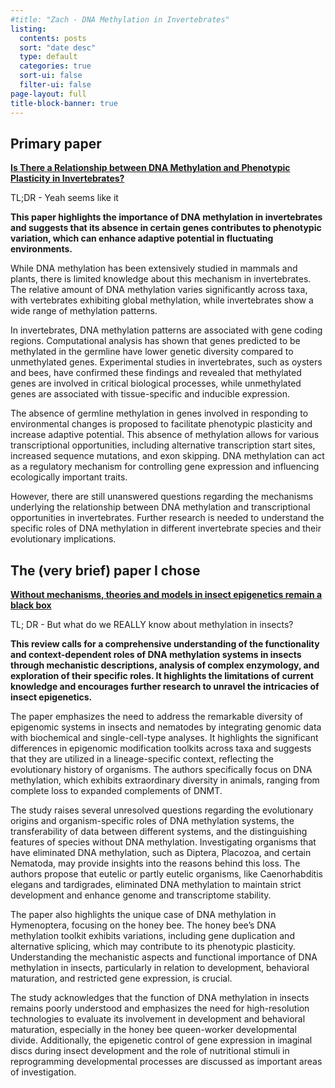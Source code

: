 ```yaml
---
#title: "Zach - DNA Methylation in Invertebrates"
listing:
  contents: posts
  sort: "date desc"
  type: default
  categories: true
  sort-ui: false
  filter-ui: false
page-layout: full
title-block-banner: true
---
```


## Primary paper

[**Is There a Relationship between DNA Methylation and Phenotypic Plasticity in Invertebrates?**](https://www.ncbi.nlm.nih.gov/pmc/articles/PMC3249382)

TL;DR - Yeah seems like it

**This paper highlights the importance of DNA methylation in invertebrates and suggests that its absence in certain genes contributes to phenotypic variation, which can enhance adaptive potential in fluctuating environments.**

While DNA methylation has been extensively studied in mammals and plants, there is limited knowledge about this mechanism in invertebrates. The relative amount of DNA methylation varies significantly across taxa, with vertebrates exhibiting global methylation, while invertebrates show a wide range of methylation patterns.

In invertebrates, DNA methylation patterns are associated with gene coding regions. Computational analysis has shown that genes predicted to be methylated in the germline have lower genetic diversity compared to unmethylated genes. Experimental studies in invertebrates, such as oysters and bees, have confirmed these findings and revealed that methylated genes are involved in critical biological processes, while unmethylated genes are associated with tissue-specific and inducible expression.

The absence of germline methylation in genes involved in responding to environmental changes is proposed to facilitate phenotypic plasticity and increase adaptive potential. This absence of methylation allows for various transcriptional opportunities, including alternative transcription start sites, increased sequence mutations, and exon skipping. DNA methylation can act as a regulatory mechanism for controlling gene expression and influencing ecologically important traits.

However, there are still unanswered questions regarding the mechanisms underlying the relationship between DNA methylation and transcriptional opportunities in invertebrates. Further research is needed to understand the specific roles of DNA methylation in different invertebrate species and their evolutionary implications.

## The (very brief) paper I chose

[**Without mechanisms, theories and models in insect epigenetics remain a black box**](https://www.sciencedirect.com/science/article/pii/S0168952522001123)

TL; DR - But what do we REALLY know about methylation in insects?

**This review calls for a comprehensive understanding of the functionality and context-dependent roles of DNA methylation systems in insects through mechanistic descriptions, analysis of complex enzymology, and exploration of their specific roles. It highlights the limitations of current knowledge and encourages further research to unravel the intricacies of insect epigenetics.**

The paper emphasizes the need to address the remarkable diversity of epigenomic systems in insects and nematodes by integrating genomic data with biochemical and single-cell-type analyses. It highlights the significant differences in epigenomic modification toolkits across taxa and suggests that they are utilized in a lineage-specific context, reflecting the evolutionary history of organisms. The authors specifically focus on DNA methylation, which exhibits extraordinary diversity in animals, ranging from complete loss to expanded complements of DNMT.

The study raises several unresolved questions regarding the evolutionary origins and organism-specific roles of DNA methylation systems, the transferability of data between different systems, and the distinguishing features of species without DNA methylation. Investigating organisms that have eliminated DNA methylation, such as Diptera, Placozoa, and certain Nematoda, may provide insights into the reasons behind this loss. The authors propose that eutelic or partly eutelic organisms, like Caenorhabditis elegans and tardigrades, eliminated DNA methylation to maintain strict development and enhance genome and transcriptome stability.

The paper also highlights the unique case of DNA methylation in Hymenoptera, focusing on the honey bee. The honey bee's DNA methylation toolkit exhibits variations, including gene duplication and alternative splicing, which may contribute to its phenotypic plasticity. Understanding the mechanistic aspects and functional importance of DNA methylation in insects, particularly in relation to development, behavioral maturation, and restricted gene expression, is crucial.

The study acknowledges that the function of DNA methylation in insects remains poorly understood and emphasizes the need for high-resolution technologies to evaluate its involvement in development and behavioral maturation, especially in the honey bee queen-worker developmental divide. Additionally, the epigenetic control of gene expression in imaginal discs during insect development and the role of nutritional stimuli in reprogramming developmental processes are discussed as important areas of investigation.
